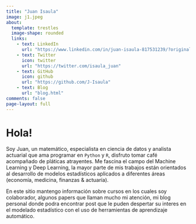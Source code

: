 ---
title: "Juan Isaula"
image: j1.jpeg
about:
  template: trestles
  image-shape: rounded
  links:
    - text: LinkedIn
      url: "https://www.linkedin.com/in/juan-isaula-817531239/?originalSubdomain=hn"
    - text: Twitter
      icon: twitter
      url: "https://twitter.com/isaula_juan"
    - text: GitHub
      icon: github
      url: "https://github.com/J-Isaula"
    - text: Blog
      url: "blog.html"
comments: false
page-layout: full
---

# Hola!

Soy Juan, un matemático, especialista en ciencia de datos y analista actuarial que ama programar en `Python` y `R`, disfruto tomar café acompañado de pláticas atrayentes. Me fascina el campo del Machine Learning y Deep Learning, la mayor parte de mis trabajos están orientados al desarrollo de modelos estadísticos aplicados a diferentes áreas (economía, medicina, finanzas & actuaría).

En este sitio mantengo información sobre cursos en los cuales soy colaborador, algunos papers que llaman mucho mi atención, mi blog personal donde podra encontrar post que le puden despertar su interes en el modelado estadístico con el uso de herramientas de aprendizaje automático. 

